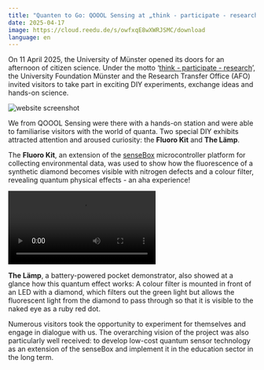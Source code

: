 ```yaml
---
title: "Quanten to Go: QOOOL Sensing at „think - participate - research“"
date: 2025-04-17
image: https://cloud.reedu.de/s/owfxqE8wXWRJSMC/download
language: en
---
```


On 11 April 2025, the University of Münster opened its doors for an afternoon of citizen science. Under the motto ‘[think - participate - research](https://www.uni-muenster.de/de/veranstaltungskalender/prod/ausgabe/termine.php?layout=toptermin-detail&id=39233&einrichtungsid=46)’, the University Foundation Münster and the Research Transfer Office (AFO) invited visitors to take part in exciting DIY experiments, exchange ideas and hands-on science.

![website screenshot](https://cloud.reedu.de/s/owfxqE8wXWRJSMC/download)

We from QOOOL Sensing were there with a hands-on station and were able to familiarise visitors with the world of quanta. Two special DIY exhibits attracted attention and aroused curiosity: the **Fluoro Kit** and **The Lämp**.

The **Fluoro Kit**, an extension of the [senseBox](https://sensebox.de/) microcontroller platform for collecting environmental data, was used to show how the fluorescence of a synthetic diamond becomes visible with nitrogen defects and a colour filter, revealing quantum physical effects - an aha experience! 

<video controls>
  <source src="https://cloud.reedu.de/s/KA6jR7Gm5QoK6cL/download" type="video/mp4" />
  Your browser does not support the video tag.
</video>

**The Lämp**, a battery-powered pocket demonstrator, also showed at a glance how this quantum effect works: A colour filter is mounted in front of an LED with a diamond, which filters out the green light but allows the fluorescent light from the diamond to pass through so that it is visible to the naked eye as a ruby red dot.

Numerous visitors took the opportunity to experiment for themselves and engage in dialogue with us. The overarching vision of the project was also particularly well received: to develop low-cost quantum sensor technology as an extension of the senseBox and implement it in the education sector in the long term.
